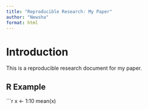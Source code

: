 ```yaml
---
title: "Reproducible Research: My Paper"
author: "Newsha"
format: html
---
```


# Introduction

This is a reproducible research document for my paper.

## R Example
```r
x <- 1:10
mean(x)


